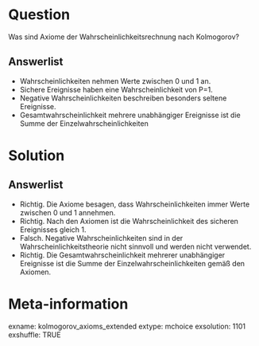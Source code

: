 Question 
======== 

Was sind Axiome der Wahrscheinlichkeitsrechnung nach Kolmogorov?

Answerlist
----------

* Wahrscheinlichkeiten nehmen Werte zwischen 0 und 1 an.
* Sichere Ereignisse haben eine Wahrscheinlichkeit von P=1.
* Negative Wahrscheinlichkeiten beschreiben besonders seltene Ereignisse.
* Gesamtwahrscheinlichkeit mehrere unabhängiger Ereignisse ist die Summe der Einzelwahrscheinlichkeiten


Solution
========

Answerlist
----------

* Richtig. Die Axiome besagen, dass Wahrscheinlichkeiten immer Werte zwischen 0 und 1 annehmen.
* Richtig. Nach den Axiomen ist die Wahrscheinlichkeit des sicheren Ereignisses gleich 1.
* Falsch. Negative Wahrscheinlichkeiten sind in der Wahrscheinlichkeitstheorie nicht sinnvoll und werden nicht verwendet.
* Richtig. Die Gesamtwahrscheinlichkeit mehrerer unabhängiger Ereignisse ist die Summe der Einzelwahrscheinlichkeiten gemäß den Axiomen.


Meta-information
================
exname: kolmogorov_axioms_extended
extype: mchoice 
exsolution: 1101
exshuffle: TRUE
